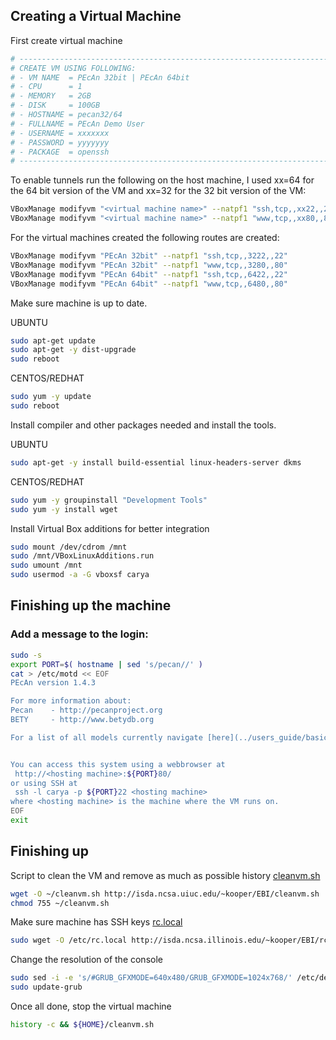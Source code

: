 ## Creating a Virtual Machine

First create  virtual machine

```bash
# ----------------------------------------------------------------------
# CREATE VM USING FOLLOWING:
# - VM NAME  = PEcAn 32bit | PEcAn 64bit
# - CPU      = 1
# - MEMORY   = 2GB 
# - DISK     = 100GB
# - HOSTNAME = pecan32/64
# - FULLNAME = PEcAn Demo User
# - USERNAME = xxxxxxx
# - PASSWORD = yyyyyyy
# - PACKAGE  = openssh
# ----------------------------------------------------------------------
```

To enable tunnels run the following on the host machine, I used xx=64 for the 64 bit version of the VM and xx=32 for the 32 bit version of the VM:

```bash
VBoxManage modifyvm "<virtual machine name>" --natpf1 "ssh,tcp,,xx22,,22"
VBoxManage modifyvm "<virtual machine name>" --natpf1 "www,tcp,,xx80,,80"
```

For the virtual machines created the following routes are created:

```bash
VBoxManage modifyvm "PEcAn 32bit" --natpf1 "ssh,tcp,,3222,,22"
VBoxManage modifyvm "PEcAn 32bit" --natpf1 "www,tcp,,3280,,80"
VBoxManage modifyvm "PEcAn 64bit" --natpf1 "ssh,tcp,,6422,,22"
VBoxManage modifyvm "PEcAn 64bit" --natpf1 "www,tcp,,6480,,80"
```

Make sure machine is up to date.

UBUNTU
```bash
sudo apt-get update
sudo apt-get -y dist-upgrade
sudo reboot
```

CENTOS/REDHAT
```bash
sudo yum -y update
sudo reboot
```

Install compiler and other packages needed and install the tools.

UBUNTU
```bash
sudo apt-get -y install build-essential linux-headers-server dkms
```

CENTOS/REDHAT
```bash
sudo yum -y groupinstall "Development Tools"
sudo yum -y install wget
```

Install Virtual Box additions for better integration

```bash
sudo mount /dev/cdrom /mnt
sudo /mnt/VBoxLinuxAdditions.run
sudo umount /mnt
sudo usermod -a -G vboxsf carya
```

## Finishing up the machine

### Add a message to the login:

```bash
sudo -s
export PORT=$( hostname | sed 's/pecan//' )
cat > /etc/motd << EOF
PEcAn version 1.4.3

For more information about:
Pecan    - http://pecanproject.org
BETY     - http://www.betydb.org

For a list of all models currently navigate [here](../users_guide/basic_users_guide/models_table.md)


You can access this system using a webbrowser at
 http://<hosting machine>:${PORT}80/
or using SSH at
 ssh -l carya -p ${PORT}22 <hosting machine>
where <hosting machine> is the machine where the VM runs on.
EOF
exit
```

## Finishing up

Script to clean the VM and remove as much as possible history [cleanvm.sh](http://isda.ncsa.uiuc.edu/~kooper/EBI/cleanvm.sh)

```bash
wget -O ~/cleanvm.sh http://isda.ncsa.uiuc.edu/~kooper/EBI/cleanvm.sh
chmod 755 ~/cleanvm.sh
```

Make sure machine has SSH keys [rc.local](http://isda.ncsa.illinois.edu/~kooper/EBI/rc.local)

```bash
sudo wget -O /etc/rc.local http://isda.ncsa.illinois.edu/~kooper/EBI/rc.local
```

Change the resolution of the console

```bash
sudo sed -i -e 's/#GRUB_GFXMODE=640x480/GRUB_GFXMODE=1024x768/' /etc/default/grub
sudo update-grub
```

Once all done, stop the virtual machine
```bash
history -c && ${HOME}/cleanvm.sh
```

